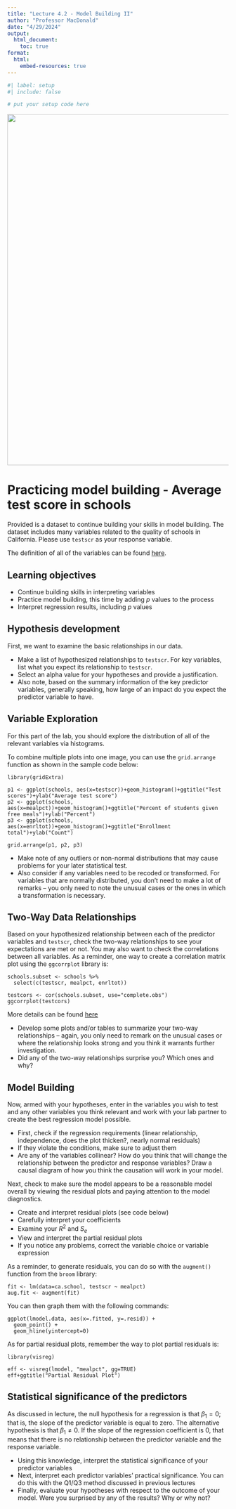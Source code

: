 ```yaml
---
title: "Lecture 4.2 - Model Building II"
author: "Professor MacDonald"
date: "4/29/2024"
output:
  html_document:
    toc: true
format: 
  html:
    embed-resources: true
---
```


```r
#| label: setup 
#| include: false

# put your setup code here
```

![](ca.schools.jpg){width="800"}

# Practicing model building - Average test score in schools

Provided is a dataset to continue building your skills in model building. The dataset includes many variables related to the quality of schools in California. Please use `testscr` as your response variable.

The definition of all of the variables can be found [here](https://vincentarelbundock.github.io/Rdatasets/doc/Ecdat/Caschool.html).

## Learning objectives

-   Continue building skills in interpreting variables
-   Practice model building, this time by adding $p$ values to the process
-   Interpret regression results, including $p$ values

## Hypothesis development

First, we want to examine the basic relationships in our data.

-   Make a list of hypothesized relationships to `testscr`. For key variables, list what you expect its relationship to `testscr`.
-   Select an alpha value for your hypotheses and provide a justification.
-   Also note, based on the summary information of the key predictor variables, generally speaking,     how large of an impact do you expect the predictor variable to have.

## Variable Exploration

For this part of the lab, you should explore the distribution of all of the relevant variables via histograms.

To combine multiple plots into one image, you can use the `grid.arrange` function as shown in the sample code below:

```         
library(gridExtra)

p1 <- ggplot(schools, aes(x=testscr))+geom_histogram()+ggtitle("Test scores")+ylab("Average test score")
p2 <- ggplot(schools, aes(x=mealpct))+geom_histogram()+ggtitle("Percent of students given free meals")+ylab("Percent")
p3 <- ggplot(schools, aes(x=enrltot))+geom_histogram()+ggtitle("Enrollment total")+ylab("Count")

grid.arrange(p1, p2, p3)
```

-   Make note of any outliers or non-normal distributions that may cause problems for your later statistical test.
-   Also consider if any variables need to be recoded or transformed. For variables that are normally distributed, you don't need to make a lot of remarks -- you only need to note the unusual cases or the ones in which a transformation is necessary.

## Two-Way Data Relationships

Based on your hypothesized relationship between each of the predictor variables and `testscr`, check the two-way relationships to see your expectations are met or not. You may also want to check the correlations between all variables. As a reminder, one way to create a correlation matrix plot using the `ggcorrplot` library is:

```         
schools.subset <- schools %>% 
  select(c(testscr, mealpct, enrltot))

testcors <- cor(schools.subset, use="complete.obs")
ggcorrplot(testcors)
```

More details can be found [here](http://www.sthda.com/english/wiki/ggcorrplot-visualization-of-a-correlation-matrix-using-ggplot2)

-   Develop some plots and/or tables to summarize your two-way relationships -- again, you only need to remark on the unusual cases or where the relationship looks strong and you think it warrants further investigation.
-   Did any of the two-way relationships surprise you? Which ones and why?

## Model Building

Now, armed with your hypotheses, enter in the variables you wish to test and any other variables you think relevant and work with your lab partner to create the best regression model possible.

-   First, check if the regression requirements (linear relationship, independence, does the plot thicken?, nearly normal residuals)
-   If they violate the conditions, make sure to adjust them
-   Are any of the variables collinear? How do you think that will change the relationship between the predictor and response variables? Draw a causal diagram of how you think the causation will work in your model.

Next, check to make sure the model appears to be a reasonable model overall by viewing the residual plots and paying attention to the model diagnostics.

-   Create and interpret residual plots (see code below)
-   Carefully interpret your coefficients
-   Examine your $R^2$ and $S_e$
-   View and interpret the partial residual plots
-   If you notice any problems, correct the variable choice or variable expression

As a reminder, to generate residuals, you can do so with the `augment()` function from the `broom` library:

```         
fit <- lm(data=ca.school, testscr ~ mealpct)
aug.fit <- augment(fit)
```

You can then graph them with the following commands:

```         
ggplot(lmodel.data, aes(x=.fitted, y=.resid)) + 
  geom_point() + 
  geom_hline(yintercept=0)
```

As for partial residual plots, remember the way to plot partial residuals is:

```         
library(visreg)

eff <- visreg(lmodel, "mealpct", gg=TRUE)
eff+ggtitle("Partial Residual Plot")
```

## Statistical significance of the predictors

As discussed in lecture, the null hypothesis for a regression is that $\beta_1=0$; that is, the slope of the predictor variable is equal to zero. The alternative hypothesis is that $\beta_1\neq0$. If the slope of the regression coefficient is $0$, that means that there is no relationship between the predictor variable and the response variable.

-   Using this knowledge, interpret the statistical significance of your predictor variables
-   Next, interpret each predictor variables' practical significance. You can do this with the Q1/Q3 method discussed in previous lectures
-   Finally, evaluate your hypotheses with respect to the outcome of your model. Were you surprised by any of the results? Why or why not?
